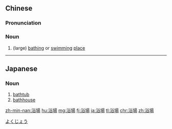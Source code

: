 {{also|浴场}}
==Chinese==
{{zh-forms|s=浴场}}

===Pronunciation===
{{zh-pron
|m=yù場
|c=juk6 coeng4
|mn=xm,tw:e̍k-tiûⁿ/qz:io̍k-tiûⁿ/zz:e̍k-tiôⁿ
|cat=n
}}

===Noun===
{{zh-noun}}

# (large) [[bathing]] or [[swimming]] [[place]] {{gloss|usually outdoors}}

----

==Japanese==
{{ja-kanjitab|よく|じょう|yomi=on}}

===Noun===
{{ja-noun|よくじょう}}
# [[bathtub]]
# [[bathhouse]]

[[Category:ja:Bathing|よくじょう]]

[[zh-min-nan:浴場]]
[[hu:浴場]]
[[mg:浴場]]
[[fj:浴場]]
[[ja:浴場]]
[[tl:浴場]]
[[chr:浴場]]
[[zh:浴場]]